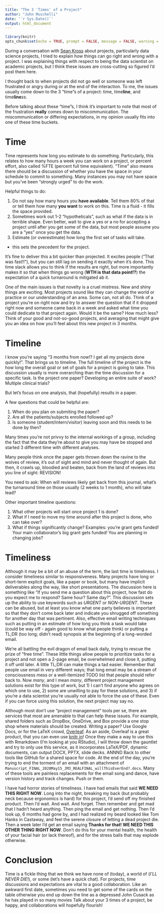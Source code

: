 ```yaml
---
title: "The 3 'Times' of a Project"
author: "John Muschelli"
date: '`r Sys.Date()`'
output: html_document
---
```


```r
library(knitr)
opts_chunk$set(echo = TRUE, prompt = FALSE, message = FALSE, warning = FALSE, comment = "", results = "hide")
```


During a conversation with [Sean Kross](http://seankross.com/about/) about projects, particularly data science projects, I tried to explain how things can go right and wrong with a project.  I was explaining things with respect to being the data scientist on academic projects, but I think these issues are cross-cutting so figured I'd post them here. 

I thought back to when projects did not go well or someone was left frustrated or angry during or at the end of the interaction.  To me, the issues usually come down to the 3 "time"s of a project: time, time**line**, and time**line***ss*.  

Before talking about these "time"s, I think it's important to note that most of the frustration **really** comes down to miscommunication.  The miscommunication or differing expectations, in my opinion usually fits into one of these time buckets.

# Time
Time represents how long you estimate to do something.  Particularly, this relates to how many hours a week you can work on a project, or percent effort, also called %FTE (percent full time equivalent).  "Time" also means there should be a discussion of whether you have the space in your schedule to commit to something.  Many instances you may not have space but you've been "strongly urged" to do the work.  

Helpful things to do:

1.  Do not say how many hours you **have available**.  Tell them 80% of that or tell them how many **you want** to work on this.  Time is a fluid - it fills the space provided.
2.  Sometimes work out 1-2 "hypotheticals", such as what if the data is in terrible shape.  Even better, wait to give a yes or a no for accepting a project until after you get some of the data, but most people assume you are a "yes" once you get the data.
3.  Estimate (or overestimate) how long the first set of tasks will take.
  - this sets the precedent for the project.

It's fine to deliver this a bit quicker than projected.  It excites people ("That was fast!!"), but you can still lag on sending it exactly when it's done.  This time slack allows you to think if the results are right, but more importantly makes it so that when things go wrong (**WTH is that data point!?**) the expectation of a quick turnaround is mitigated ab it.

One of the main issues is that novelty is a cruel mistress.  New and shiny things are exciting.  Most projects sound like they can change the world or practice or our understanding of an area.  Some can, not all do.  Think of a project you're on right now and try to answer the question that if it dropped right now and someone came back in a week and asked what time you could dedicate to that project again.  Would it be the same?  How much less?  Think of your good and not-so-good projects, and averaging that might give you an idea on how you'll feel about this new project in 3 months.

# Timeline
I know you're saying "3 months from now!? I get all my projects done quickly!".  That brings us to timeline.  The full timeline of the project is the how long the overall goal or set of goals for a project is going to take.  This discussion usually is more overarching than the time discussion for a specific task.  Is the project one paper? Developing an entire suite of work?  Multiple clinical trials?

But let's focus on one analysis, that (hopefully) results in a paper.  

A few questions that could be helpful are:

1.  When do you plan on submiting the paper?
2.  Are all the patients/subjects enrolled followed up?
3.  Is someone (student/intern/visitor) leaving soon and this needs to be done by then?

Many times you're not privvy to the internal workings of a group, including the fact that the data they're about to give you may have be stopped and started 3 different time with different analyses.

Many people think once the paper gets thrown down the ravine to the wolves of review, it's out of sight and mind and never thought of again.  But then, it crawls up, bloodied and beaten, back from the land of reviews into you line of sight: REVISION!

You need to ask:  When will reviews likely get back from this journal, what's the turnaround time on those usually (2 weeks to 1 month), who will take lead?

Other important timeline questions:

1.  What other projects will start once project 1 is done?
2.  What if I need to move my time around after this project is done, who can take over?
3.  What if things significantly change?  Examples: you're grant gets funded!  Your main collaborator's big grant gets funded!  You are planning in changing jobs?

# Timeliness

Although it may be a bit of an abuse of the term, the last time is timeliness.  I consider timeliness similar to responsiveness.  Many projects have long or short-term explicit goals, like a paper or book, but many have implicit deliverables along the way, like short presentations.   The discussion here is something like "If you send me a question about this project, how fast do you expect me to respond?  Same hour? Same day?".  This discussion sets up the ability to use keywords such as *URGENT* or *NON-URGENT*.  These can be abused, but at least you know what one party believes is important so that they don't come back later and indicate you shrugged off something for another day that was pertinent.
Also, effective email writing techniques such as putting in an estimate of how long you think a task would take (could be way off - again good to know what people think) or putting a TL;DR (too long; didn't read) synopsis at the beginning of a long-worded email.  

We're all battling the evil dragon of email back daily, trying to rescue the prize of "free time".  These little things allow people to prioritize tasks for a project and not open a 2-page email, be overwhelmed and close it, putting it off until later.  A little TL;DR can make things a tad easier.  Remember that people use email in very different ways; that long email may be a stream of consciousness mess or a well-itemized TODO list that people should refer back to.  Now *many*, and I mean *many*, different project management solutions exist for this type of work, but 1) I can't find anyone who agrees on which one to use, 2) some are unwilling to pay for these solutions, and 3) if you're a data scientist you're usually not able to force the use of these.  Even if you can force using this solution, the next project may say no.  

Although most don't use "project management" tools per se, there are services that most are amenable to that can help these issues.  For example, shared folders such as DropBox, OneDrive, and Box provide a one stop shop where materials should be created.  Writing a paper?  Use Google Docs, or for the LaTeX crowd, [Overleaf](https://www.overleaf.com/).  As an aside, Overleaf is a great product, that you can even use [knitr in](https://www.overleaf.com/learn/latex/Knitr)!  Once they make a way to use this with Rmarkdown (I'm looking at you RStudio), I will throw down the gauntlet and try to only use this service, as it incorporates LaTeX/PDF, dynamic documents, can output DOCX, PPTX, slide decks.  ANNND Back to other tools like GitHub for a shared space for code.  At the end of the day, you're trying to end the torment of an email with an attachment of `Manuscript_FINAL_2020May15_JM3_REALFINAL_willThisEverEnd?.docx`.  Many of these tools are painless replacements for the email song and dance, have version history and track changes.  Push or them.

I have had horror stories of timeliness.  I have had emails that said **WE NEED THIS RIGHT NOW**.  Long into the night, breaking my back (but probably neck because ergonomics is hard) for this project, I'd send off my finished product.  Then I'd wait.  And wait.  And forget.  Then remember and get mad that I hadn't heard anything.   Then ping the email and get nothing.  Then I'd look up, 6 months had gone by, and I had realized my beard looked like Tom Hanks in Castaway, and feel the serene closure of letting a dead project die.  Then a week later I'd get an email saying **Thanks for that! WE NEED THIS OTHER THING RIGHT NOW**.  Don't do this for your mental health, the health of your facial hair (or lack thereof), and for the stress balls that may explode otherwise.

# Conclusion
Time is a fickle thing that we think we have none of (today), a world of (*I'LL NEVER DIE!*), or some (let's have a quick chat).  For projects, time discussions and expectations are vital to a good collaboration.  Like an awkward first date, sometimes you need to get some of the cards on the table otherwise you end up down the line as a depressed John Cusack as he has played in so many movies  Talk about your 3 times of a project, be happy, and collaborations will hopefully flourish!










